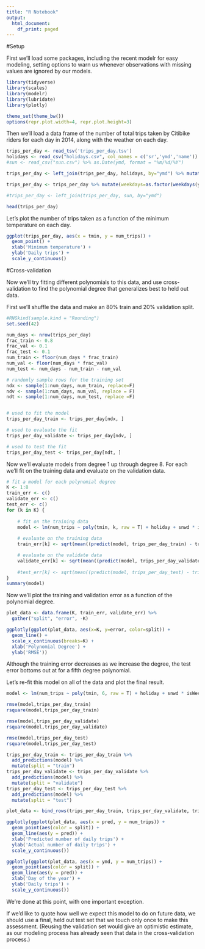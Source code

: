---
title: "R Notebook"
output:
  html_document:
    df_print: paged
---

#Setup

First we'll load some packages, including the recent modelr for easy modeling, setting options to warn us whenever observations with missing values are ignored by our models.

```{r}
library(tidyverse)
library(scales)
library(modelr)
library(lubridate)
library(plotly)

theme_set(theme_bw())
options(repr.plot.width=4, repr.plot.height=3)
```

Then we'll load a data frame of the number of total trips taken by Citibike riders for each day in 2014, along with the weather on each day.

```{r}
trips_per_day <- read_tsv('trips_per_day.tsv')
holidays <- read_csv("holidays.csv", col_names = c('sr','ymd','name')) %>% select(ymd) %>% mutate(holiday=1)
#sun <- read_csv("sun.csv") %>% as.Date(ymd, format = "%m/%d/%Y")

trips_per_day <- left_join(trips_per_day, holidays, by="ymd") %>% mutate(holiday = ifelse(is.na(holiday), 0, 1))

trips_per_day <- trips_per_day %>% mutate(weekdays=as.factor(weekdays(ymd))) %>% mutate(isWeekend = ifelse(weekdays=="Saturday"|weekdays=="Sunday", 1, 0))

#trips_per_day <- left_join(trips_per_day, sun, by="ymd")

head(trips_per_day)
```

Let's plot the number of trips taken as a function of the minimum temperature on each day.

```{r}
ggplot(trips_per_day, aes(x = tmin, y = num_trips)) +
  geom_point() +
  xlab('Minimum temperature') +
  ylab('Daily trips') +
  scale_y_continuous()
```

#Cross-validation

Now we'll try fitting different polynomials to this data, and use cross-validation to find the polynomial degree that generalizes best to held out data.

First we'll shuffle the data and make an 80% train and 20% validation split.

```{r}
#RNGkind(sample.kind = "Rounding")
set.seed(42)

num_days <- nrow(trips_per_day)
frac_train <- 0.8
frac_val <- 0.1
frac_test <- 0.1
num_train <- floor(num_days * frac_train)
num_val <- floor(num_days * frac_val)
num_test <- num_days - num_train - num_val

# randomly sample rows for the training set 
ndx <- sample(1:num_days, num_train, replace=F)
ndv <- sample(1:num_days, num_val, replace = F)
ndt <- sample(1:num_days, num_test, replace =F)


# used to fit the model
trips_per_day_train <- trips_per_day[ndx, ]

# used to evaluate the fit
trips_per_day_validate <- trips_per_day[ndv, ]

# used to test the fit
trips_per_day_test <- trips_per_day[ndt, ]
```

Now we'll evaluate models from degree 1 up through degree 8. For each we'll fit on the training data and evaluate on the validation data.

```{r}
# fit a model for each polynomial degree
K <- 1:8
train_err <- c()
validate_err <- c()
test_err <- c()
for (k in K) {
  
    # fit on the training data
    model <- lm(num_trips ~ poly(tmin, k, raw = T) + holiday + snwd * isWeekend + prcp * isWeekend + snow * isWeekend + poly(tmax, k, raw = T) + weekdays, data=trips_per_day_train)
    
    # evaluate on the training data
    train_err[k] <- sqrt(mean((predict(model, trips_per_day_train) - trips_per_day_train$num_trips)^2))

    # evaluate on the validate data
    validate_err[k] <- sqrt(mean((predict(model, trips_per_day_validate) - trips_per_day_validate$num_trips)^2))
    
    #test_err[k] <- sqrt(mean((predict(model, trips_per_day_test) - trips_per_day_test$num_trips)^2))
}
summary(model)
```

Now we'll plot the training and validation error as a function of the polynomial degree.

```{r}
plot_data <- data.frame(K, train_err, validate_err) %>%
  gather("split", "error", -K)

ggplotly(ggplot(plot_data, aes(x=K, y=error, color=split)) +
  geom_line() +
  scale_x_continuous(breaks=K) +
  xlab('Polynomial Degree') +
  ylab('RMSE'))
```

Although the training error decreases as we increase the degree, the test error bottoms out at for a fifth degree polynomial.

Let's re-fit this model on all of the data and plot the final result.

```{r}
model <- lm(num_trips ~ poly(tmin, 6, raw = T) + holiday + snwd * isWeekend + prcp * isWeekend + snow * isWeekend + poly(tmax, 6, raw = T) + weekdays, data=trips_per_day_train)

rmse(model,trips_per_day_train)
rsquare(model,trips_per_day_train)

rmse(model,trips_per_day_validate)
rsquare(model,trips_per_day_validate)

rmse(model,trips_per_day_test)
rsquare(model,trips_per_day_test)

trips_per_day_train <- trips_per_day_train %>%
  add_predictions(model) %>%
  mutate(split = "train")
trips_per_day_validate <- trips_per_day_validate %>%
  add_predictions(model) %>%
  mutate(split = "validate")
trips_per_day_test <- trips_per_day_test %>%
  add_predictions(model) %>%
  mutate(split = "test")

plot_data <- bind_rows(trips_per_day_train, trips_per_day_validate, trips_per_day_test)

ggplotly(ggplot(plot_data, aes(x = pred, y = num_trips)) +
  geom_point(aes(color = split)) +
  geom_line(aes(y = pred)) +
  xlab('Predicted number of daily trips') +
  ylab('Actual number of daily trips') +
  scale_y_continuous())

ggplotly(ggplot(plot_data, aes(x = ymd, y = num_trips)) +
  geom_point(aes(color = split)) +
  geom_line(aes(y = pred)) +
  xlab('Day of the year') +
  ylab('Daily trips') +
  scale_y_continuous())
```

We're done at this point, with one important exception.

If we'd like to quote how well we expect this model to do on future data, we should use a final, held out test set that we touch only once to make this assessment. (Reusing the validation set would give an optimistic estimate, as our modeling process has already seen that data in the cross-validation process.)